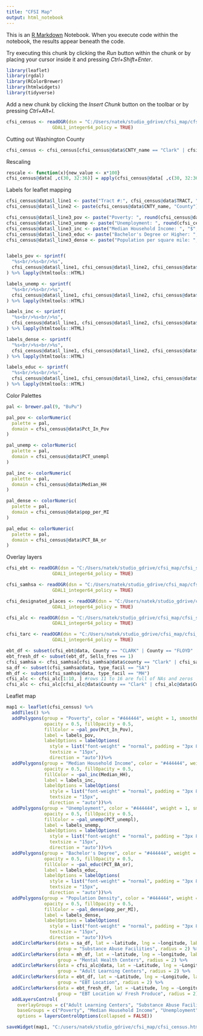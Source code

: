 ```yaml
---
title: "CFSI Map"
output: html_notebook
---
```


This is an [R Markdown](http://rmarkdown.rstudio.com) Notebook. When you execute code within the notebook, the results appear beneath the code. 

Try executing this chunk by clicking the *Run* button within the chunk or by placing your cursor inside it and pressing *Ctrl+Shift+Enter*. 

```r
library(leaflet)
library(rgdal)
library(RColorBrewer)
library(htmlwidgets)
library(tidyverse)
```

Add a new chunk by clicking the *Insert Chunk* button on the toolbar or by pressing *Ctrl+Alt+I*.
```r
cfsi_census <- readOGR(dsn = "C:/Users/natek/studio_gdrive/cfsi_map/cfsi_shapefiles/shapefiles/Selected_Tract_Variables.shp", layer = "Selected_Tract_Variables",
                 GDAL1_integer64_policy = TRUE)
```
Cutting out Washington County
```r
cfsi_census <- cfsi_census[cfsi_census@data$CNTY_name == "Clark" | cfsi_census@data$CNTY_name == "Floyd", ]
```




Rescaling
```r
rescale <- function(x){new_value <- x*100}
cfsi_census@data[ ,c(30, 32:36)] = apply(cfsi_census@data[ ,c(30, 32:36)], 2, rescale)
```

Labels for leaflet mapping

```r
cfsi_census@data$l_line1 <- paste("Tract #:", cfsi_census@data$TRACT, "in")
cfsi_census@data$l_line2 <- paste(cfsi_census@data$CNTY_name, "County")

cfsi_census@data$l_line3_pov <- paste("Poverty: ", round(cfsi_census@data$Pct_In_Pov, 0), "%", sep = "")
cfsi_census@data$l_line3_unemp <- paste("Unemployment: ", round(cfsi_census@data$PCT_unempl, 0), "%", sep = "")
cfsi_census@data$l_line3_inc <- paste("Median Household Income: ", "$", round(cfsi_census@data$Median_HH, 0), sep = "")
cfsi_census@data$l_line3_educ <- paste("Bachelor's Degree or Higher: ", round(cfsi_census@data$PCT_BA_or, 0), "%", sep = "")
cfsi_census@data$l_line3_dense <- paste("Population per square mile: ", round(cfsi_census@data$pop_per_MI, 0), sep = "")


labels_pov <- sprintf(
  "%s<br/>%s<br/>%s",
  cfsi_census@data$l_line1, cfsi_census@data$l_line2, cfsi_census@data$l_line3_pov
) %>% lapply(htmltools::HTML)

labels_unemp <- sprintf(
  "%s<br/>%s<br/>%s",
  cfsi_census@data$l_line1, cfsi_census@data$l_line2, cfsi_census@data$l_line3_unemp
) %>% lapply(htmltools::HTML)

labels_inc <- sprintf(
  "%s<br/>%s<br/>%s",
  cfsi_census@data$l_line1, cfsi_census@data$l_line2, cfsi_census@data$l_line3_inc
) %>% lapply(htmltools::HTML)

labels_dense <- sprintf(
  "%s<br/>%s<br/>%s",
  cfsi_census@data$l_line1, cfsi_census@data$l_line2, cfsi_census@data$l_line3_dense
) %>% lapply(htmltools::HTML)

labels_educ <- sprintf(
  "%s<br/>%s<br/>%s",
  cfsi_census@data$l_line1, cfsi_census@data$l_line2, cfsi_census@data$l_line3_educ
) %>% lapply(htmltools::HTML)

```

Color Palettes
```r
pal <- brewer.pal(9, "BuPu")

pal_pov <- colorNumeric(
  palette = pal,
  domain = cfsi_census@data$Pct_In_Pov
)

pal_unemp <- colorNumeric(
  palette = pal,
  domain = cfsi_census@data$PCT_unempl
)

pal_inc <- colorNumeric(
  palette = pal,
  domain = cfsi_census@data$Median_HH
)

pal_dense <- colorNumeric(
  palette = pal,
  domain = cfsi_census@data$pop_per_MI
)

pal_educ <- colorNumeric(
  palette = pal,
  domain = cfsi_census@data$PCT_BA_or
)
```
Overlay layers
```r
cfsi_ebt <- readOGR(dsn = "C:/Users/natek/studio_gdrive/cfsi_map/cfsi_shapefiles/shapefiles/EBT_and_Fresh_produce_locations.shp", layer = "EBT_and_Fresh_produce_locations",
                 GDAL1_integer64_policy = TRUE)

cfsi_samhsa <- readOGR(dsn = "C:/Users/natek/studio_gdrive/cfsi_map/cfsi_shapefiles/shapefiles/Samhsa_Facilities.shp", layer = "Samhsa_Facilities",
                 GDAL1_integer64_policy = TRUE)

cfsi_designated_places <- readOGR(dsn = "C:/Users/natek/studio_gdrive/cfsi_map/cfsi_shapefiles/shapefiles/Census_Designated_Places.shp", layer = "Census_Designated_Places",
                 GDAL1_integer64_policy = TRUE)

cfsi_alc <- readOGR(dsn = "C:/Users/natek/studio_gdrive/cfsi_map/cfsi_shapefiles/shapefiles/Adult_Learning_Centers.shp", layer = "Adult_Learning_Centers",
                 GDAL1_integer64_policy = TRUE)

cfsi_tarc <- readOGR(dsn = "C:/Users/natek/studio_gdrive/cfsi_map/cfsi_shapefiles/shapefiles/Indiana_Tarc_Routes.shp", layer = "Indiana_Tarc_Routes",
                 GDAL1_integer64_policy = TRUE)
```
```r
ebt_df <- subset(cfsi_ebt@data, County == "CLARK" | County == "FLOYD"  )
ebt_fresh_df <- subset(ebt_df, Sells_fres == 1)
cfsi_samhsa <- cfsi_samhsa[cfsi_samhsa@data$county == "Clark" | cfsi_samhsa@data$county == "Floyd", ]
sa_df <- subset(cfsi_samhsa@data, type_facil == "SA")
mh_df <- subset(cfsi_samhsa@data, type_facil == "MH")
cfsi_alc <- cfsi_alc[1:10, ] #rows 11 to 16 are full of NAs and zeros
cfsi_alc <- cfsi_alc[cfsi_alc@data$County == "Clark" | cfsi_alc@data$County == "Floyd", ]

```



Leaflet map
```r
map1 <- leaflet(cfsi_census) %>%
  addTiles() %>%
  addPolygons(group = "Poverty", color = "#444444", weight = 1, smoothFactor = 0.5,
              opacity = 0.5, fillOpacity = 0.5,
              fillColor = ~pal_pov(Pct_In_Pov),
              label = labels_pov,
              labelOptions = labelOptions(
                style = list("font-weight" = "normal", padding = "3px 8px"),
                textsize = "15px",
                direction = "auto"))%>%
  addPolygons(group = "Median Household Income", color = "#444444", weight = 1, smoothFactor = 0.5,
              opacity = 0.5, fillOpacity = 0.5,
              fillColor = ~pal_inc(Median_HH),
              label = labels_inc,
              labelOptions = labelOptions(
                style = list("font-weight" = "normal", padding = "3px 8px"),
                textsize = "15px",
                direction = "auto"))%>%
  addPolygons(group = "Unemployment", color = "#444444", weight = 1, smoothFactor = 0.5,
              opacity = 0.5, fillOpacity = 0.5,
              fillColor = ~pal_unemp(PCT_unempl),
              label = labels_unemp,
              labelOptions = labelOptions(
                style = list("font-weight" = "normal", padding = "3px 8px"),
                textsize = "15px",
                direction = "auto"))%>%
  addPolygons(group = "Bachelor's Degree", color = "#444444", weight = 1, smoothFactor = 0.5,
              opacity = 0.5, fillOpacity = 0.5,
              fillColor = ~pal_educ(PCT_BA_or),
              label = labels_educ,
              labelOptions = labelOptions(
                style = list("font-weight" = "normal", padding = "3px 8px"),
                textsize = "15px",
                direction = "auto"))%>%
  addPolygons(group = "Population Density", color = "#444444", weight = 1, smoothFactor = 0.5,
              opacity = 0.5, fillOpacity = 0.5,
              fillColor = ~pal_dense(pop_per_MI),
              label = labels_dense,
              labelOptions = labelOptions(
                style = list("font-weight" = "normal", padding = "3px 8px"),
                textsize = "15px",
                direction = "auto"))%>%
  addCircleMarkers(data = sa_df, lat = ~latitude, lng = ~longitude, label = ~name1, color = "green", 
                   group = "Substance Abuse Facilities", radius = 2) %>%
  addCircleMarkers(data = mh_df, lat = ~latitude, lng = ~longitude, label = ~name1, color = "green", 
                   group = "Mental Health Centers", radius = 2) %>%
  addCircleMarkers(data = cfsi_alc@data, lat = ~Latitude, lng = ~Longitude, label = ~Location, color = "green", 
                   group = "Adult Learning Centers", radius = 2) %>%
  addCircleMarkers(data = ebt_df, lat = ~Latitude, lng = ~Longitude, label = ~Store_Name, color = "green", 
                   group = "EBT Location", radius = 2) %>%
  addCircleMarkers(data = ebt_fresh_df, lat = ~Latitude, lng = ~Longitude, label = ~Store_Name, color = "green", 
                   group = "EBT Location w/ Fresh Produce", radius = 2) %>%
  addLayersControl(
    overlayGroups = c("Adult Learning Centers", "Substance Abuse Facilities", "Mental Health Centers", "EBT Location", "EBT Location w/ Fresh Produce"),
    baseGroups = c("Poverty", "Median Household Income", "Unemployment", "Bachelor's Degree", "Population Density"),
    options = layersControlOptions(collapsed = FALSE))

saveWidget(map1, "C:/users/natek/studio_gdrive/cfsi_map/cfsi_census.html")


```

